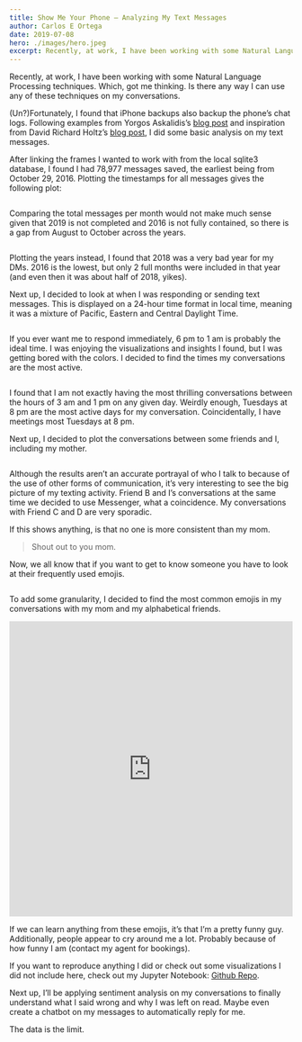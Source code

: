 ```yaml
---
title: Show Me Your Phone — Analyzing My Text Messages
author: Carlos E Ortega
date: 2019-07-08
hero: ./images/hero.jpeg
excerpt: Recently, at work, I have been working with some Natural Language Processing techniques. Which, got me thinking. Is there any way I can use any of these techniques on my conversations.
---
```

Recently, at work, I have been working with some Natural Language Processing techniques. Which, got me thinking. Is there any way I can use any of these techniques on my conversations.

(Un?)Fortunately, I found that iPhone backups also backup the phone’s chat logs. Following examples from Yorgos Askalidis’s [blog post](https://towardsdatascience.com/heres-how-you-can-access-your-entire-imessage-history-on-your-mac-f8878276c6e9) and inspiration from David Richard Holtz’s [blog post](https://towardsdatascience.com/what-your-imessage-data-says-about-you-daa186db16d), I did some basic analysis on my text messages.

After linking the frames I wanted to work with from the local sqlite3 database, I found I had 78,977 messages saved, the earliest being from October 29, 2016. Plotting the timestamps for all messages gives the following plot:

<div className="Image__Small">
  <img
    src="./images/all_texts.png"
    title=""
    alt=""
  />
</div>

Comparing the total messages per month would not make much sense given that 2019 is not completed and 2016 is not fully contained, so there is a gap from August to October across the years.

<div className="Image__Small">
  <img
    src="./images/years.png"
    title=""
    alt=""
  />
</div>

Plotting the years instead, I found that 2018 was a very bad year for my DMs. 2016 is the lowest, but only 2 full months were included in that year (and even then it was about half of 2018, yikes).

Next up, I decided to look at when I was responding or sending text messages. This is displayed on a 24-hour time format in local time, meaning it was a mixture of Pacific, Eastern and Central Daylight Time.

<div className="Image__Small">
  <img
    src="./images/time_of_day.png"
    title=""
    alt=""
  />
</div>

If you ever want me to respond immediately, 6 pm to 1 am is probably the ideal time. I was enjoying the visualizations and insights I found, but I was getting bored with the colors. I decided to find the times my conversations are the most active.

<div className="Image__Small">
  <img
    src="./images/time_heatmap.png"
    title=""
    alt=""
  />
</div>

I found that I am not exactly having the most thrilling conversations between the hours of 3 am and 1 pm on any given day. Weirdly enough, Tuesdays at 8 pm are the most active days for my conversation. Coincidentally, I have meetings most Tuesdays at 8 pm.

Next up, I decided to plot the conversations between some friends and I, including my mother.

<div className="Image__Small">
  <img
    src="./images/people_comparison.png"
    title=""
    alt=""
  />
</div>

Although the results aren’t an accurate portrayal of who I talk to because of the use of other forms of communication, it’s very interesting to see the big picture of my texting activity. Friend B and I’s conversations at the same time we decided to use Messenger, what a coincidence. My conversations with Friend C and D are very sporadic.

If this shows anything, is that no one is more consistent than my mom.

> Shout out to you mom.

Now, we all know that if you want to get to know someone you have to look at their frequently used emojis.

<div className="Image__Small">
  <img
    src="./images/emojis_sent_and_received.png"
    title=""
    alt=""
  />
</div>

To add some granularity, I decided to find the most common emojis in my conversations with my mom and my alphabetical friends.

<div className="Image__Small">
  <img
    src="./images/all_emojis_convos.png"
    title=""
    alt=""
  />
</div>

<iframe id="igraph" scrolling="no" style="border:none;" seamless="seamless" src="https://plot.ly/~chris/1638.embed" height="525" width="100%"></iframe>


If we can learn anything from these emojis, it’s that I’m a pretty funny guy. Additionally, people appear to cry around me a lot. Probably because of how funny I am (contact my agent for bookings).

If you want to reproduce anything I did or check out some visualizations I did not include here, check out my Jupyter Notebook: [Github Repo](https://github.com/SoyCarloss/iMessage-Analysis).

Next up, I’ll be applying sentiment analysis on my conversations to finally understand what I said wrong and why I was left on read. Maybe even create a chatbot on my messages to automatically reply for me.

The data is the limit.